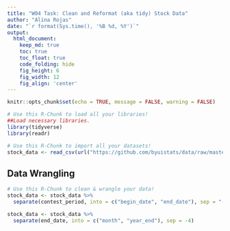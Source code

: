 ```yaml
---
title: "W04 Task: Clean and Reformat (aka tidy) Stock Data"
author: "Alina Rojas"
date: "`r format(Sys.time(), '%B %d, %Y')`"
output:
  html_document:  
    keep_md: true
    toc: true
    toc_float: true
    code_folding: hide
    fig_height: 6
    fig_width: 12
    fig_align: 'center'
---
```


```r
knitr::opts_chunk$set(echo = TRUE, message = FALSE, warning = FALSE)
```

```r
# Use this R-Chunk to load all your libraries!
##Load necessary libraries.
library(tidyverse)
library(readr)

```

```r
# Use this R-Chunk to import all your datasets!
stock_data <- read_csv(url("https://github.com/byuistats/data/raw/master/Dart_Expert_Dow_6month_anova/Dart_Expert_Dow_6month_anova.csv"))
```

## Data Wrangling

```r
# Use this R-Chunk to clean & wrangle your data!
stock_data <- stock_data %>%
  separate(contest_period, into = c("begin_date", "end_date"), sep = "-")

stock_data <- stock_data %>%
  separate(end_date, into = c("month", "year_end"), sep = -4)




```
